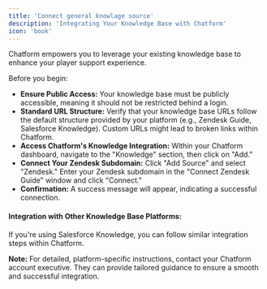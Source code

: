 ```yaml
---
title: 'Connect general knowlage source'
description: 'Integrating Your Knowledge Base with Chatform'
icon: 'book'
---
```


Chatform empowers you to leverage your existing knowledge base to enhance your player support experience.

Before you begin:

- **Ensure Public Access:** Your knowledge base must be publicly accessible, meaning it should not be restricted behind a login.
- **Standard URL Structure:** Verify that your knowledge base URLs follow the default structure provided by your platform (e.g., Zendesk Guide, Salesforce Knowledge). Custom URLs might lead to broken links within Chatform.
- **Access Chatform's Knowledge Integration:** Within your Chatform dashboard, navigate to the "Knowledge" section, then click on "Add."
- **Connect Your Zendesk Subdomain:** Click "Add Source" and select "Zendesk." Enter your Zendesk subdomain in the "Connect Zendesk Guide" window and click "Connect."
- **Confirmation:** A success message will appear, indicating a successful connection.

#### Integration with Other Knowledge Base Platforms:

If you're using Salesforce Knowledge, you can follow similar integration steps within Chatform.

**Note:** For detailed, platform-specific instructions, contact your Chatform account executive. They can provide tailored guidance to ensure a smooth and successful integration.

